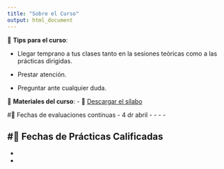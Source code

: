 ```yaml
---
title: "Sobre el Curso"
output: html_document
---
```


📂 **Tips para el curso**:

- Llegar temprano a tus clases tanto en la sesiones teòricas como a las prácticas dirigidas.

- Prestar atención.

- Preguntar ante cualquier duda.

📂 **Materiales del curso**:
- 📜 [Descargar el sílabo]()



#📅 Fechas de evaluaciones continuas
- 4 dr abril
- 
-
-
-

#📅 Fechas de Prácticas Calificadas
-
-
-
